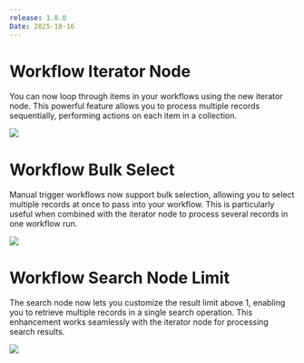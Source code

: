 ```yaml
---
release: 1.8.0
Date: 2025-10-16
---
```


# Workflow Iterator Node

You can now loop through items in your workflows using the new iterator node. This powerful feature allows you to process multiple records sequentially, performing actions on each item in a collection.

![](/images/releases/1.8/1.8-workflow-iterator.png)

# Workflow Bulk Select

Manual trigger workflows now support bulk selection, allowing you to select multiple records at once to pass into your workflow. This is particularly useful when combined with the iterator node to process several records in one workflow run.

![](/images/releases/1.8/1.8-bulk-select.png)

# Workflow Search Node Limit

The search node now lets you customize the result limit above 1, enabling you to retrieve multiple records in a single search operation. This enhancement works seamlessly with the iterator node for processing search results.

![](/images/releases/1.8/1.8-search-limit.png)

